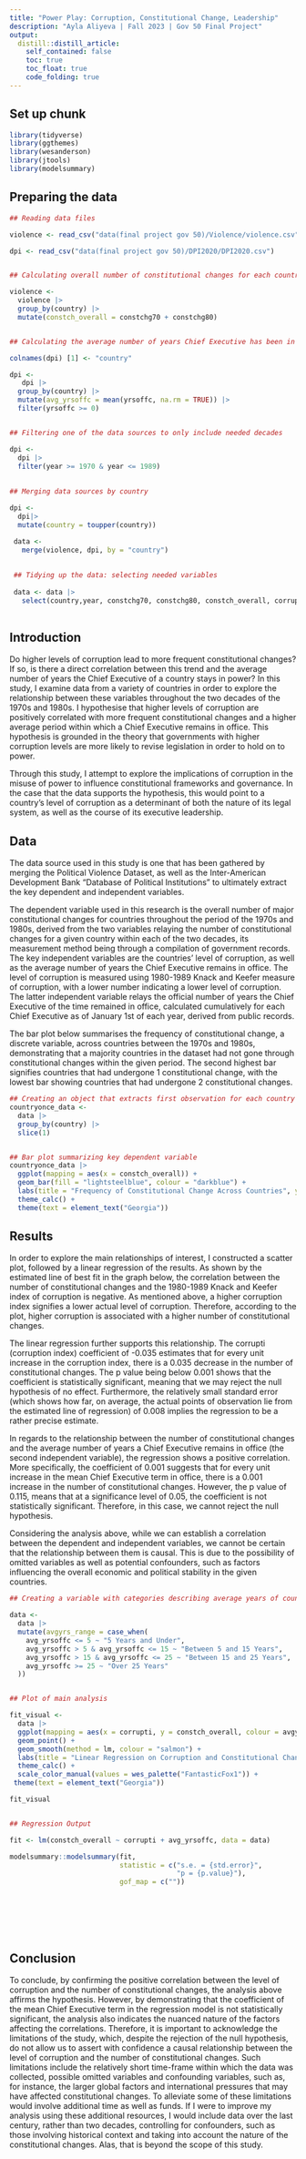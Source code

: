 ```yaml
---
title: "Power Play: Corruption, Constitutional Change, Leadership"
description: "Ayla Aliyeva | Fall 2023 | Gov 50 Final Project"
output:
  distill::distill_article:
    self_contained: false
    toc: true
    toc_float: true
    code_folding: true 
---
```


## Set up chunk
```r
library(tidyverse)
library(ggthemes)
library(wesanderson)
library(jtools)
library(modelsummary)
```



## Preparing the data

```r

## Reading data files

violence <- read_csv("data(final project gov 50)/Violence/violence.csv")

dpi <- read_csv("data(final project gov 50)/DPI2020/DPI2020.csv")


## Calculating overall number of constitutional changes for each country over a given period

violence <- 
  violence |>
  group_by(country) |>
  mutate(constch_overall = constchg70 + constchg80) 


## Calculating the average number of years Chief Executive has been in office for each country

colnames(dpi) [1] <- "country"

dpi <- 
   dpi |>
  group_by(country) |>
  mutate(avg_yrsoffc = mean(yrsoffc, na.rm = TRUE)) |>
  filter(yrsoffc >= 0)


## Filtering one of the data sources to only include needed decades

dpi <- 
  dpi |>
  filter(year >= 1970 & year <= 1989) 
  
  
## Merging data sources by country

dpi <- 
  dpi|>
  mutate(country = toupper(country))

 data <- 
   merge(violence, dpi, by = "country")
 
 
 ## Tidying up the data: selecting needed variables
 
 data <- data |>
   select(country,year, constchg70, constchg80, constch_overall, corrupti, yrsoffc, avg_yrsoffc)
 


```

## Introduction

Do higher levels of corruption lead to more frequent constitutional changes? If so, is there a direct correlation between this trend and the average number of years the Chief Executive of a country stays in power? In this study, I examine data from a variety of countries in order to explore the relationship between these variables throughout the two decades of the 1970s and 1980s. I hypothesise that higher levels of corruption are positively correlated with more frequent constitutional changes and a higher average period within which a Chief Executive remains in office. This hypothesis is grounded in the theory that governments with higher corruption levels are more likely to revise legislation in order to hold on to power.

 Through this study, I attempt to explore the implications of corruption in the misuse of power to influence constitutional frameworks and governance. In the case that the data supports the hypothesis, this would point to a country’s level of corruption as a determinant of both the nature of its legal system, as well as the course of its executive leadership.


## Data 

 The data source used in this study is one that has been gathered by merging the Political Violence Dataset, as well as the Inter-American Development Bank “Database of Political Institutions” to ultimately extract the key dependent and independent variables. 
 
The dependent variable used in this research is the overall number of major constitutional changes for countries throughout the period of the 1970s and 1980s, derived from the two variables relaying the number of constitutional changes for a given country within each of the two decades, its measurement method being through a compilation of government records. The key independent variables are the countries’ level of corruption, as well as the average number of years the Chief Executive remains in office. The level of corruption is measured using 1980-1989 Knack and Keefer measure of corruption, with a lower number indicating a lower level of corruption. The latter independent variable relays the official number of years the Chief Executive of the time remained in office, calculated cumulatively for each Chief Executive as of January 1st of each year, derived from public records.

 The bar plot below summarises the frequency of constitutional change, a discrete variable, across countries between the 1970s and 1980s, demonstrating that a majority countries in the dataset had not gone through constitutional changes within the given period. The second highest bar signifies countries that had undergone 1 constitutional change, with the lowest bar showing countries that had undergone 2 constitutional changes.


```r

## Creating an object that extracts first observation for each country
countryonce_data <-
  data |>
  group_by(country) |>
  slice(1)


## Bar plot summarizing key dependent variable
countryonce_data |>
  ggplot(mapping = aes(x = constch_overall)) + 
  geom_bar(fill = "lightsteelblue", colour = "darkblue") + 
  labs(title = "Frequency of Constitutional Change Across Countries", y = "Number of Countries", x = "Number of Major Constitutional Changes (1970s-1980s)") + 
  theme_calc() +
  theme(text = element_text("Georgia"))


```






## Results


In order to explore the main relationships of interest, I constructed a scatter plot, followed by a linear regression of the results. As shown by the estimated line of best fit in the graph below, the correlation between the number of constitutional changes and the 1980-1989 Knack and Keefer index of corruption is negative. As mentioned above, a higher corruption index signifies a lower actual level of corruption. Therefore, according to the plot, higher corruption is associated with a higher number of constitutional changes.

 The linear regression further supports this relationship. The corrupti (corruption index) coefficient of -0.035 estimates that for every unit increase in the corruption index, there is a 0.035 decrease in the number of constitutional changes.  The p value being below 0.001 shows that the coefficient is statistically significant, meaning that we may reject the null hypothesis of no effect. Furthermore, the relatively small standard error (which shows how far, on average, the actual points of observation lie from the estimated line of regression) of 0.008 implies the regression to be a rather precise estimate.
 
 In regards to the relationship between the number of constitutional changes and the average number of years a Chief Executive remains in office (the second independent variable), the regression shows a positive correlation. More specifically, the coefficient of 0.001 suggests that for every unit increase in the mean Chief Executive term in office, there is a 0.001 increase in the number of constitutional changes. However, the p value of 0.115, means that at a significance level of 0.05, the coefficient is not statistically significant. Therefore, in this case, we cannot reject the null hypothesis.
 
 Considering the analysis above, while we can establish a correlation between the dependent and independent variables, we cannot be certain that the relationship between them is causal. This is due to the possibility of omitted variables as well as potential confounders, such as factors influencing the overall economic and political stability in the given countries.


```r

## Creating a variable with categories describing average years of countries' Chief Executive in office

data <- 
  data |>
  mutate(avgyrs_range = case_when(
    avg_yrsoffc <= 5 ~ "5 Years and Under",
    avg_yrsoffc > 5 & avg_yrsoffc <= 15 ~ "Between 5 and 15 Years",
    avg_yrsoffc > 15 & avg_yrsoffc <= 25 ~ "Between 15 and 25 Years",
    avg_yrsoffc >= 25 ~ "Over 25 Years"
  )) 


## Plot of main analysis 

fit_visual <- 
  data |>
  ggplot(mapping = aes(x = corrupti, y = constch_overall, colour = avgyrs_range)) + 
  geom_point() + 
  geom_smooth(method = lm, colour = "salmon") + 
  labs(title = "Linear Regression on Corruption and Constitutional Changes", y = "Number of Constitutional Changes", x = "Corruption Index", colour = "Mean Chief Executive Term") + 
  theme_calc() +
  scale_color_manual(values = wes_palette("FantasticFox1")) +
 theme(text = element_text("Georgia"))

fit_visual


## Regression Output

fit <- lm(constch_overall ~ corrupti + avg_yrsoffc, data = data)

modelsummary::modelsummary(fit,
                           statistic = c("s.e. = {std.error}",
                                         "p = {p.value}"),
                           gof_map = c("")) 








```


## Conclusion


To conclude, by confirming the positive correlation between the level of corruption and the number of constitutional changes, the analysis above affirms the hypothesis. However, by demonstrating that the coefficient of the mean Chief Executive term in the regression model is not statistically significant, the analysis also indicates the nuanced nature of the factors affecting the correlations. Therefore, it is important to acknowledge the limitations of the study, which, despite the rejection of the null hypothesis, do not allow us to assert with confidence a causal relationship between the level of corruption and the number of constitutional changes. Such limitations include the relatively short time-frame within which the data was collected, possible omitted variables and confounding variables, such as, for instance, the larger global factors and international pressures that may have affected constitutional changes. To alleviate some of these limitations would involve additional time as well as funds. If I were to improve my analysis using these additional resources, I would include data over the last century, rather than two decades, controlling for confounders, such as those involving historical context and taking into account the nature of the constitutional changes. Alas, that is beyond the scope of this study.
